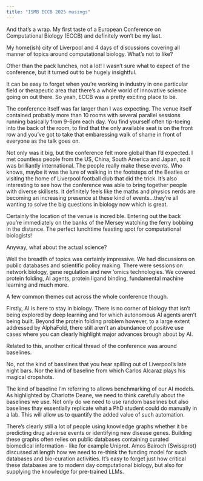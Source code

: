 ```yaml
---
title: "ISMB ECCB 2025 musings"
---
```


And that's a wrap. My first taste of a European Conference on Computational Biology (ECCB) and definitely won't be my last.

My home(ish) city of Liverpool and 4 days of discussions covering all manner of topics around computational biology. What's not to like?

Other than the pack lunches, not a lot! I wasn't sure what to expect of the conference, but it turned out to be hugely insightful.

It can be easy to forget when you're working in industry in one particular field or therapeutic area that there's a whole world of innovative science going on out there. So yeah, ECCB was a pretty exciting place to be.

The conference itself was far larger than I was expecting. The venue itself contained probably more than 10 rooms with several parallel sessions running basically from 9-6pm each day. You find yourself often tip-toeing into the back of the room, to find that the only available seat is on the front row and you've got to take that embaressing walk of shame in front of everyone as the talk goes on.

Not only was it big, but the conference felt more global than I'd expected. I met countless people from the US, China, South America and Japan, so it was brilliantly international. The people really make these events. Who knows, maybe it was the lure of walking in the footsteps of the Beatles or visiting the home of Liverpool football club that did the trick. It's also interesting to see how the conference was able to bring together people with diverse skillsets. It definitely feels like the maths and physics nerds are becoming an increasing presence at these kind of events...they're all wanting to solve the big questions in biology now which is great.

Certainly the location of the venue is incredible. Entering out the back you're immediately on the banks of the Mersey watching the ferry bobbing in the distance. The perfect lunchtime feasting spot for computational biologists!

Anyway, what about the actual science?

Well the breadth of topics was certainly impressive. We had discussions on public databases and scientific policy making. There were sessions on network biology, gene regulation and new 'omics technologies. We covered protein folding, AI agents, protein ligand binding, fundamental machine learning and much more. 

A few common themes cut across the whole conference though.

Firstly, AI is here to stay in biology. There is no corner of biology that isn't being explored by deep learning and for which autonomous AI agents aren't being built. Beyond the protein folding problem however, to a large extent addressed by AlphaFold, there still aren't an abundance of positive use cases where you can clearly highlight major advances brough about by AI.

Related to this, another critical thread of the conference was around baselines.

No, not the kind of basslines that you hear spilling out of Liverpool's late night bars. Nor the kind of baseline from which Carlos Alcaraz plays his magical dropshots.

The kind of baseline I'm referring to allows benchmarking of our AI models. As highlighted by Charlotte Deane, we need to think carefully about the baselines we use. Not only do we need to use random baselines but also baselines thay essentially replicate what a PhD student could do manually in a lab. This will allow us to quantify the added value of such automation.

There's clearly still a lot of people using knowledge graphs whether it be predicting drug adverse events or identifying new disease genes. Building these graphs often relies on public databases containing curated biomedical information - like for example Uniprot. Amos Bairoch (Swissprot) discussed at length how we need to re-think the funding model for such databases and bio-curation activities. It's easy to forget just how critical these databases are to modern day computational biology, but also for supplying the knowledge for pre-trained LLMs.




